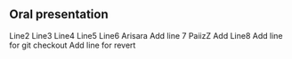 ## Oral presentation
Line2
Line3
Line4
Line5
Line6
Arisara Add line 7
PaiizZ Add Line8
Add line for git checkout
Add line for revert